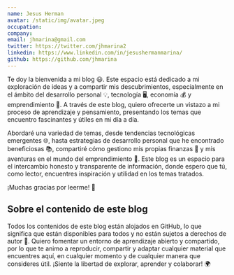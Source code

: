 ```yaml
---
name: Jesus Herman
avatar: /static/img/avatar.jpeg
occupation: 
company: 
email: jhmarina@gmail.com
twitter: https://twitter.com/jhmarina2
linkedin: https://www.linkedin.com/in/jesushermanmarina/
github: https://github.com/jhmarina
---
```


Te doy la bienvenida a mi blog 😃. Este espacio está dedicado a mi exploración de ideas y a compartir mis descubrimientos, especialmente en el ámbito del desarrollo personal 💡, tecnología 🖥️, economía 💰 y emprendimiento 🚀. A través de este blog, quiero ofrecerte un vistazo a mi proceso de aprendizaje y pensamiento, presentando los temas que encuentro fascinantes y útiles en mi día a día.

Abordaré una variedad de temas, desde tendencias tecnológicas emergentes 🌐, hasta estrategias de desarrollo personal que he encontrado beneficiosas 📚, compartiré cómo gestiono mis propias finanzas 💼 y mis aventuras en el mundo del emprendimiento 🌟. Este blog es un espacio para el intercambio honesto y transparente de información, donde espero que tú, como lector, encuentres inspiración y utilidad en los temas tratados.

¡Muchas gracias por leerme! 🙏


## Sobre el contenido de este blog

Todos los contenidos de este blog están alojados en GitHub, lo que significa que están disponibles para todos y no están sujetos a derechos de autor 📂. Quiero fomentar un entorno de aprendizaje abierto y compartido, por lo que te animo a reproducir, compartir y adaptar cualquier material que encuentres aquí, en cualquier momento y de cualquier manera que consideres útil. ¡Siente la libertad de explorar, aprender y colaborar! 🌍